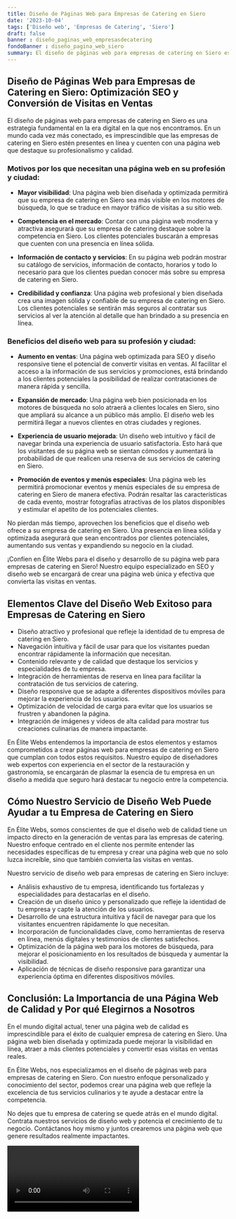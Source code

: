 ```yaml
---
title: Diseño de Páginas Web para Empresas de Catering en Siero
date: '2023-10-04'
tags: ['Diseño web', 'Empresas de Catering', 'Siero']
draft: false
banner : diseño_paginas_web_empresasdecatering
fondoBanner : diseño_pagina_web_siero
summary: El diseño de páginas web para empresas de catering en Siero es una estrategia fundamental en la era digital en la que nos encontramos. En un mundo cada vez más conectado, es imprescindible que las empresas de catering en Siero estén presentes en línea y cuenten con una página web que destaque su profesionalismo y calidad.
---
```


## Diseño de Páginas Web para Empresas de Catering en Siero: Optimización SEO y Conversión de Visitas en Ventas

El diseño de páginas web para empresas de catering en Siero es una estrategia fundamental en la era digital en la que nos encontramos. En un mundo cada vez más conectado, es imprescindible que las empresas de catering en Siero estén presentes en línea y cuenten con una página web que destaque su profesionalismo y calidad.

### **Motivos por los que necesitan una página web en su profesión y ciudad:**

- **Mayor visibilidad**: Una página web bien diseñada y optimizada permitirá que su empresa de catering en Siero sea más visible en los motores de búsqueda, lo que se traduce en mayor tráfico de visitas a su sitio web.

- **Competencia en el mercado**: Contar con una página web moderna y atractiva asegurará que su empresa de catering destaque sobre la competencia en Siero. Los clientes potenciales buscarán a empresas que cuenten con una presencia en línea sólida.

- **Información de contacto y servicios**: En su página web podrán mostrar su catálogo de servicios, información de contacto, horarios y todo lo necesario para que los clientes puedan conocer más sobre su empresa de catering en Siero.

- **Credibilidad y confianza**: Una página web profesional y bien diseñada crea una imagen sólida y confiable de su empresa de catering en Siero. Los clientes potenciales se sentirán más seguros al contratar sus servicios al ver la atención al detalle que han brindado a su presencia en línea.

### **Beneficios del diseño web para su profesión y ciudad:**

- **Aumento en ventas**: Una página web optimizada para SEO y diseño responsive tiene el potencial de convertir visitas en ventas. Al facilitar el acceso a la información de sus servicios y promociones, está brindando a los clientes potenciales la posibilidad de realizar contrataciones de manera rápida y sencilla.

- **Expansión de mercado**: Una página web bien posicionada en los motores de búsqueda no solo atraerá a clientes locales en Siero, sino que ampliará su alcance a un público más amplio. El diseño web les permitirá llegar a nuevos clientes en otras ciudades y regiones.

- **Experiencia de usuario mejorada**: Un diseño web intuitivo y fácil de navegar brinda una experiencia de usuario satisfactoria. Esto hará que los visitantes de su página web se sientan cómodos y aumentará la probabilidad de que realicen una reserva de sus servicios de catering en Siero.

- **Promoción de eventos y menús especiales**: Una página web les permitirá promocionar eventos y menús especiales de su empresa de catering en Siero de manera efectiva. Podrán resaltar las características de cada evento, mostrar fotografías atractivas de los platos disponibles y estimular el apetito de los potenciales clientes.

No pierdan más tiempo, aprovechen los beneficios que el diseño web ofrece a su empresa de catering en Siero. Una presencia en línea sólida y optimizada asegurará que sean encontrados por clientes potenciales, aumentando sus ventas y expandiendo su negocio en la ciudad.

¡Confíen en Élite Webs para el diseño y desarrollo de su página web para empresas de catering en Siero! Nuestro equipo especializado en SEO y diseño web se encargará de crear una página web única y efectiva que convierta las visitas en ventas.

<GifSeo />

<Cta />

## Elementos Clave del Diseño Web Exitoso para Empresas de Catering en Siero

- Diseño atractivo y profesional que refleje la identidad de tu empresa de catering en Siero.
- Navegación intuitiva y fácil de usar para que los visitantes puedan encontrar rápidamente la información que necesitan.
- Contenido relevante y de calidad que destaque los servicios y especialidades de tu empresa.
- Integración de herramientas de reserva en línea para facilitar la contratación de tus servicios de catering.
- Diseño responsive que se adapte a diferentes dispositivos móviles para mejorar la experiencia de los usuarios.
- Optimización de velocidad de carga para evitar que los usuarios se frustren y abandonen la página.
- Integración de imágenes y videos de alta calidad para mostrar tus creaciones culinarias de manera impactante.

En Élite Webs entendemos la importancia de estos elementos y estamos comprometidos a crear páginas web para empresas de catering en Siero que cumplan con todos estos requisitos. Nuestro equipo de diseñadores web expertos con experiencia en el sector de la restauración y gastronomía, se encargarán de plasmar la esencia de tu empresa en un diseño a medida que seguro hará destacar tu negocio entre la competencia.

## Cómo Nuestro Servicio de Diseño Web Puede Ayudar a tu Empresa de Catering en Siero

En Élite Webs, somos conscientes de que el diseño web de calidad tiene un impacto directo en la generación de ventas para las empresas de catering. Nuestro enfoque centrado en el cliente nos permite entender las necesidades específicas de tu empresa y crear una página web que no solo luzca increíble, sino que también convierta las visitas en ventas.

Nuestro servicio de diseño web para empresas de catering en Siero incluye:

- Análisis exhaustivo de tu empresa, identificando tus fortalezas y especialidades para destacarlas en el diseño.
- Creación de un diseño único y personalizado que refleje la identidad de tu empresa y capte la atención de los usuarios.
- Desarrollo de una estructura intuitiva y fácil de navegar para que los visitantes encuentren rápidamente lo que necesitan.
- Incorporación de funcionalidades clave, como herramientas de reserva en línea, menús digitales y testimonios de clientes satisfechos.
- Optimización de la página web para los motores de búsqueda, para mejorar el posicionamiento en los resultados de búsqueda y aumentar la visibilidad.
- Aplicación de técnicas de diseño responsive para garantizar una experiencia óptima en diferentes dispositivos móviles.

## Conclusión: La Importancia de una Página Web de Calidad y Por qué Elegirnos a Nosotros

En el mundo digital actual, tener una página web de calidad es imprescindible para el éxito de cualquier empresa de catering en Siero. Una página web bien diseñada y optimizada puede mejorar la visibilidad en línea, atraer a más clientes potenciales y convertir esas visitas en ventas reales.

En Élite Webs, nos especializamos en el diseño de páginas web para empresas de catering en Siero. Con nuestro enfoque personalizado y conocimiento del sector, podemos crear una página web que refleje la excelencia de tus servicios culinarios y te ayude a destacar entre la competencia.

No dejes que tu empresa de catering se quede atrás en el mundo digital. Contrata nuestros servicios de diseño web y potencia el crecimiento de tu negocio. Contáctanos hoy mismo y juntos crearemos una página web que genere resultados realmente impactantes.

<Video />

<CtaBot job='Empresas de Catering' city='Siero'/>

<Gmaps query='Siero+españa+maps' />